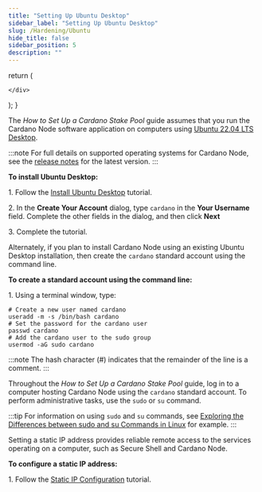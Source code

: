 ```yaml
---
title: "Setting Up Ubuntu Desktop"
sidebar_label: "Setting Up Ubuntu Desktop"
slug: /Hardening/Ubuntu
hide_title: false
sidebar_position: 5
description: ""
---
```



  return (
    <div>



    </div>
  );
}

<!-- <HTMLContent /> -->

The *How to Set Up a Cardano Stake Pool* guide assumes that you run the Cardano Node software application on computers using [Ubuntu 22.04 LTS Desktop](https://releases.ubuntu.com/jammy/).

:::note
For full details on supported operating systems for Cardano Node, see the [release notes](https://github.com/IntersectMBO/cardano-node/releases) for the latest version.
:::

**To install Ubuntu Desktop:**

1\. Follow the [Install Ubuntu Desktop](https://ubuntu.com/tutorials/install-ubuntu-desktop) tutorial.

2\. In the **Create Your Account** dialog, type `cardano` in the **Your Username** field. Complete the other fields in the dialog, and then click **Next**

3\. Complete the tutorial.

Alternately, if you plan to install Cardano Node using an existing Ubuntu Desktop installation, then create the `cardano` standard account using the command line.

**To create a standard account using the command line:**

1\. Using a terminal window, type:
```
# Create a new user named cardano
useradd -m -s /bin/bash cardano
# Set the password for the cardano user
passwd cardano
# Add the cardano user to the sudo group
usermod -aG sudo cardano
```

:::note
The hash character (#) indicates that the remainder of the line is a comment.
:::

Throughout the *How to Set Up a Cardano Stake Pool* guide, log in to a computer hosting Cardano Node using the `cardano` standard account. To perform administrative tasks, use the `sudo` or `su` command.

:::tip
For information on using `sudo` and `su` commands, see [Exploring the Differences between sudo and su Commands in Linux](https://www.redhat.com/en/blog/difference-between-sudo-su) for example.
:::

Setting a static IP address provides reliable remote access to the services operating on a computer, such as Secure Shell and Cardano Node.

**To configure a static IP address:**

1\. Follow the [Static IP Configuration](https://linuxconfig.org/how-to-configure-static-ip-address-on-ubuntu-18-10-cosmic-cuttlefish-linux) tutorial.
